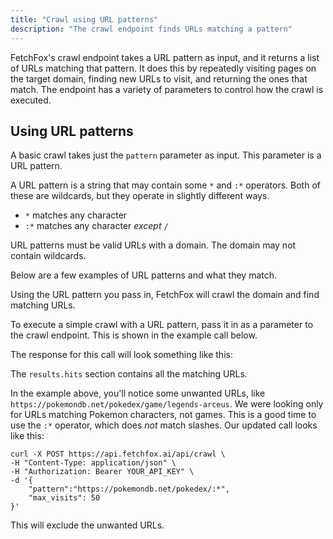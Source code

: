 ```yaml
---
title: "Crawl using URL patterns"
description: "The crawl endpoint finds URLs matching a pattern"
---
```



FetchFox's crawl endpoint takes a URL pattern as input, and it returns a list of URLs matching that pattern. It does this by repeatedly visiting pages on the target domain, finding new URLs to visit, and returning the ones that match. The endpoint has a variety of parameters to control how the crawl is executed.

## Using URL patterns

A basic crawl takes just the `pattern` parameter as input. This parameter is a URL pattern.

A URL pattern is a string that may contain some `*` and `:*` operators. Both of these are wildcards, but they operate in slightly different ways.

- `*` matches any character
- `:*` matches any character _except_  `/`

URL patterns must be valid URLs with a domain. The domain may not contain wildcards.

Below are a few examples of URL patterns and what they match.

<UrlPatternTable />

Using the URL pattern you pass in, FetchFox will crawl the domain and find matching URLs.

To execute a simple crawl with a URL pattern, pass it in as a parameter to the crawl endpoint. This is shown in the example call below.

<BasicCrawlRequest />

The response for this call will look something like this:

<BasicCrawlResponse />

The `results.hits` section contains all the matching URLs.

In the example above, you'll notice some unwanted URLs, like `https://pokemondb.net/pokedex/game/legends-arceus`. We were looking only for URLs matching Pokemon characters, not games. This is a good time to use the `:*` operator, which does _not_ match slashes. Our updated call looks like this:

<CodeGroup>

```curl curl
curl -X POST https://api.fetchfox.ai/api/crawl \
-H "Content-Type: application/json" \
-H "Authorization: Bearer YOUR_API_KEY" \
-d '{
    "pattern":"https://pokemondb.net/pokedex/:*",
    "max_visits": 50
}'
```

</CodeGroup>

This will exclude the unwanted URLs.